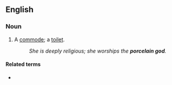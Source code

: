 ==English==

===Noun===
{{en-noun|head=[[porcelain]] [[god]]}}

# {{lb|en|slang|humorous|colloquial}} A [[commode]]; a [[toilet]].
#: ''She is deeply religious; she worships the '''porcelain god'''.''

====Related terms====
* {{l|en|worship the porcelain god}}